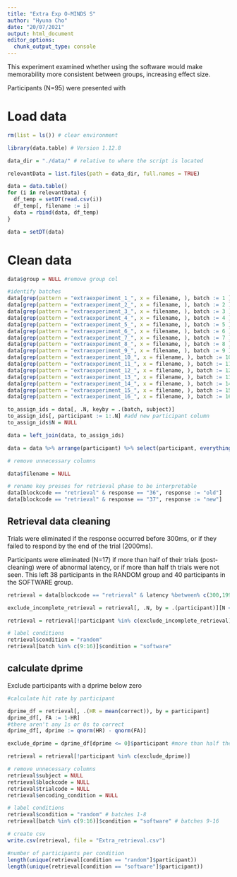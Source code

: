 ```yaml
---
title: "Extra Exp O-MINDS S"
author: "Hyuna Cho"
date: "20/07/2021"
output: html_document
editor_options: 
  chunk_output_type: console
---
```


This experiment examined whether using the software would make memorability more consistent between groups, increasing effect size.

Participants (N=95) were presented with

# Load data
```r

rm(list = ls()) # clear environment

library(data.table) # Version 1.12.8

data_dir = "./data/" # relative to where the script is located

```

```r

relevantData = list.files(path = data_dir, full.names = TRUE)

data = data.table()
for (i in relevantData) {
  df_temp = setDT(read.csv(i))
  df_temp[, filename := i]
  data = rbind(data, df_temp)
}

data = setDT(data)

```

# Clean data

```r

data$group = NULL #remove group col

#identify batches 
data[grep(pattern = "extraexperiment_1_", x = filename, ), batch := 1 ]
data[grep(pattern = "extraexperiment_2_", x = filename, ), batch := 2 ]
data[grep(pattern = "extraexperiment_3_", x = filename, ), batch := 3 ]
data[grep(pattern = "extraexperiment_4_", x = filename, ), batch := 4 ]
data[grep(pattern = "extraexperiment_5_", x = filename, ), batch := 5 ]
data[grep(pattern = "extraexperiment_6_", x = filename, ), batch := 6 ]
data[grep(pattern = "extraexperiment_7_", x = filename, ), batch := 7 ]
data[grep(pattern = "extraexperiment_8_", x = filename, ), batch := 8 ]
data[grep(pattern = "extraexperiment_9_", x = filename, ), batch := 9 ]
data[grep(pattern = "extraexperiment_10_", x = filename, ), batch := 10 ]
data[grep(pattern = "extraexperiment_11_", x = filename, ), batch := 11 ]
data[grep(pattern = "extraexperiment_12_", x = filename, ), batch := 12 ]
data[grep(pattern = "extraexperiment_13_", x = filename, ), batch := 13 ]
data[grep(pattern = "extraexperiment_14_", x = filename, ), batch := 14 ]
data[grep(pattern = "extraexperiment_15_", x = filename, ), batch := 15 ]
data[grep(pattern = "extraexperiment_16_", x = filename, ), batch := 16 ]

to_assign_ids = data[, .N, keyby = .(batch, subject)]  
to_assign_ids[, participant := 1:.N] #add new participant column
to_assign_ids$N = NULL

data = left_join(data, to_assign_ids)

data = data %>% arrange(participant) %>% select(participant, everything()) # arrange by participant

# remove unnecessary columns

data$filename = NULL

# rename key presses for retrieval phase to be interpretable
data[blockcode == "retrieval" & response == "36", response := "old"]
data[blockcode == "retrieval" & response == "37", response := "new"]


```

## Retrieval data cleaning

Trials were eliminated if the response occurred before 300ms, or if they failed to respond by the end of the trial (2000ms).

Participants were eliminated (N=17) if more than half of their trials (post-cleaning) were of abnormal latency, or if more than half th trials were not seen. This left 38 participants in the RANDOM group and 40 participants in the SOFTWARE group.

```r

retrieval = data[blockcode == "retrieval" & latency %between% c(300,1999)]

exclude_incomplete_retrieval = retrieval[, .N, by = .(participant)][N < 160]$participant #more than half their trials were of abnormal latency or they didn't finish

retrieval = retrieval[!participant %in% c(exclude_incomplete_retrieval)]

# label conditions
retrieval$condition = "random"
retrieval[batch %in% c(9:16)]$condition = "software"

```

## calculate dprime

Exclude participants with a dprime below zero

```r

#calculate hit rate by participant

dprime_df = retrieval[, .(HR = mean(correct)), by = participant]
dprime_df[, FA := 1-HR]
#there aren't any 1s or 0s to correct
dprime_df[, dprime := qnorm(HR) - qnorm(FA)] 

exclude_dprime = dprime_df[dprime <= 0]$participant #more than half their trials were of abnormal latency or they didn't finish

retrieval = retrieval[!participant %in% c(exclude_dprime)]

```



```r

# remove unnecessary columns
retrieval$subject = NULL
retrieval$blockcode = NULL
retrieval$trialcode = NULL
retrieval$encoding_condition = NULL

# label conditions
retrieval$condition = "random" # batches 1-8
retrieval[batch %in% c(9:16)]$condition = "software" # batches 9-16

# create csv
write.csv(retrieval, file = "Extra_retrieval.csv")

#number of participants per condition
length(unique(retrieval[condition == "random"]$participant))
length(unique(retrieval[condition == "software"]$participant))


```